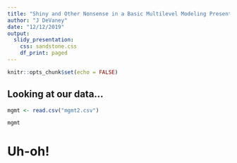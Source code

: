 ```yaml
---
title: "Shiny and Other Nonsense in a Basic Multilevel Modeling Presentation"
author: "J DeVaney"
date: "12/12/2019"
output: 
  slidy_presentation:
    css: sandstone.css
    df_print: paged
---
```


```r
knitr::opts_chunk$set(echo = FALSE)
```

## Looking at our data...

```r
mgmt <- read.csv("mgmt2.csv")
```
```r
mgmt
```

# Uh-oh! {.bigger}

## 

